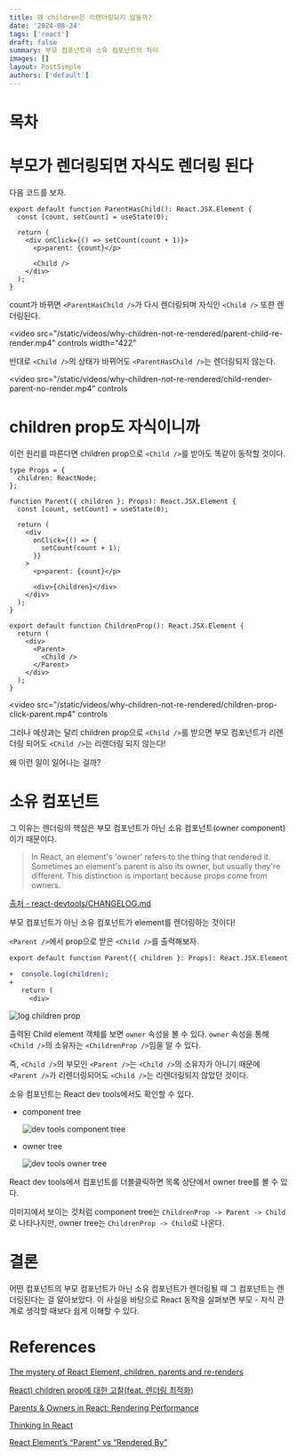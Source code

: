```yaml
---
title: 왜 children은 리렌더링되지 않을까?
date: '2024-08-24'
tags: ['react']
draft: false
summary: 부모 컴포넌트와 소유 컴포넌트의 차이
images: []
layout: PostSimple
authors: ['default']
---
```


# 목차

<TOCInline toc={props.toc} exclude="목차" toHeading={2} />

# 부모가 렌더링되면 자식도 렌더링 된다

다음 코드를 보자.

```tsx
export default function ParentHasChild(): React.JSX.Element {
  const [count, setCount] = useState(0);

  return (
    <div onClick={() => setCount(count + 1)}>
      <p>parent: {count}</p>

      <Child />
    </div>
  );
}
```

count가 바뀌면 `<ParentHasChild />`가 다시 렌더링되며 자식인 `<Child />` 또한 렌더링된다.

<video
  src="/static/videos/why-children-not-re-rendered/parent-child-re-render.mp4"
  controls
  width="422"
></video>

반대로 `<Child />`의 상태가 바뀌어도 `<ParentHasChild />`는 렌더링되지 않는다.

<video
  src="/static/videos/why-children-not-re-rendered/child-render-parent-no-render.mp4"
  controls
></video>

# children prop도 자식이니까

이런 원리를 따른다면 children prop으로 `<Child />`를 받아도 똑같이 동작할 것이다.

```tsx
type Props = {
  children: ReactNode;
};

function Parent({ children }: Props): React.JSX.Element {
  const [count, setCount] = useState(0);

  return (
    <div
      onClick={() => {
        setCount(count + 1);
      }}
    >
      <p>parent: {count}</p>

      <div>{children}</div>
    </div>
  );
}

export default function ChildrenProp(): React.JSX.Element {
  return (
    <div>
      <Parent>
        <Child />
      </Parent>
    </div>
  );
}
```

<video
  src="/static/videos/why-children-not-re-rendered/children-prop-click-parent.mp4"
  controls
></video>

그러나 예상과는 달리 children prop으로 `<Child />`를 받으면 부모 컴포넌트가 리렌더링 되어도 `<Child />`는 리렌더링 되지 않는다!

왜 이런 일이 일어나는 걸까?

# 소유 컴포넌트

그 이유는 렌더링의 핵심은 부모 컴포넌트가 아닌 소유 컴포넌트(owner component)이기 때문이다.

> In React, an element's 'owner' refers to the thing that rendered it. Sometimes an element's parent is also its owner, but usually they're different. This distinction is important because props come from owners.

[출처 - react-devtools/CHANGELOG.md](https://github.com/facebook/react/blob/b57d282369b3b3232d8fed537f5aaf0156430d63/packages/react-devtools/CHANGELOG.md?plain=1#L1220)

부모 컴포넌트가 아닌 소유 컴포넌트가 element를 렌더링하는 것이다!

`<Parent />`에서 prop으로 받은 `<Child />`를 출력해보자.

```diff
export default function Parent({ children }: Props): React.JSX.Element {

+  console.log(children);
+
   return (
     <div>
```

![log children prop](/public/static/images/why-children-not-re-rendered/log-children.png)

출력된 Child element 객체를 보면 `owner` 속성을 볼 수 있다. `owner` 속성을 통해 `<Child />`의 소유자는 `<ChildrenProp />`임을 알 수 있다.

즉, `<Child />`의 부모인 `<Parent />`는 `<Child />`의 소유자가 아니기 때문에 `<Parent />`가 리렌더링되어도 `<Child />`는 리렌더링되지 않았던 것이다.

소유 컴포넌트는 React dev tools에서도 확인할 수 있다.

- component tree

  ![dev tools component tree](/public/static/images/react-rerender/dev-tools-component-tree.png)

- owner tree

  ![dev tools owner tree](/public/static/images/react-rerender/dev-tools-owner-tree.png)

React dev tools에서 컴포넌트를 더블클릭하면 목록 상단에서 owner tree를 볼 수 있다.

이미지에서 보이는 것처럼 component tree는 `ChildrenProp -> Parent -> Child`로 나타나지만, owner tree는 `ChildrenProp -> Child`로 나온다.

# 결론

어떤 컴포넌트의 부모 컴포넌트가 아닌 소유 컴포넌트가 렌더링될 때 그 컴포넌트는 렌더링된다는 걸 알아보았다. 이 사실을 바탕으로 React 동작을 살펴보면 부모 - 자식 관계로 생각할 때보다 쉽게 이해할 수 있다.

# References

[The mystery of React Element, children, parents and re-renders](https://www.developerway.com/posts/react-elements-children-parents)

[React) children prop에 대한 고찰(feat. 렌더링 최적화)](https://velog.io/@2ast/React-children-prop%EC%97%90-%EB%8C%80%ED%95%9C-%EA%B3%A0%EC%B0%B0feat.-%EB%A0%8C%EB%8D%94%EB%A7%81-%EC%B5%9C%EC%A0%81%ED%99%94)

[Parents & Owners in React: Rendering Performance](https://julesblom.com/writing/parents-owners-performance)

[Thinking In React](https://ko.legacy.reactjs.org/docs/thinking-in-react.html#step-4-identify-where-your-state-should-live)

[React Element’s “Parent” vs “Rendered By”](https://medium.com/welldone-software/react-elements-parent-vs-rendered-by-4f879849cd58)
